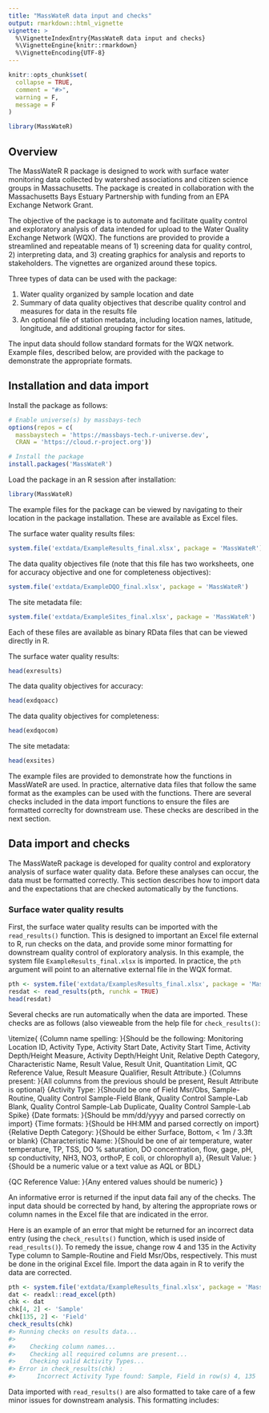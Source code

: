 ```yaml
---
title: "MassWateR data input and checks"
output: rmarkdown::html_vignette
vignette: >
  %\VignetteIndexEntry{MassWateR data input and checks}
  %\VignetteEngine{knitr::rmarkdown}
  %\VignetteEncoding{UTF-8}
---
```


```r
knitr::opts_chunk$set(
  collapse = TRUE,
  comment = "#>", 
  warning = F, 
  message = F
)
```

```r
library(MassWateR)
```

## Overview 

The MassWateR R package is designed to work with surface water monitoring data collected by watershed associations and citizen science groups in Massachusetts.  The package is created in collaboration with the Massachusetts Bays Estuary Partnership with funding from an EPA Exchange Network Grant. 

The objective of the package is to automate and facilitate quality control and exploratory analysis of data intended for upload to the Water Quality Exchange Network (WQX).  The functions are provided to provide a streamlined and repeatable means of 1) screening data for quality control, 2) interpreting data, and 3) creating graphics for analysis and reports to stakeholders.  The vignettes are organized around these topics. 

Three types of data can be used with the package: 

1. Water quality \emph{results} organized by sample location and date
2. Summary of data quality objectives that describe quality control \emph{accuracy} and \emph{completeness} measures for data in the results file
3. An optional file of station metadata, including location names, latitude, longitude, and additional grouping factor for sites. 

The input data should follow standard formats for the WQX network. Example files, described below, are provided with the package to demonstrate the appropriate formats. 

## Installation and data import

Install the package as follows:

```r
# Enable universe(s) by massbays-tech
options(repos = c(
  massbaystech = 'https://massbays-tech.r-universe.dev',
  CRAN = 'https://cloud.r-project.org'))

# Install the package
install.packages('MassWateR')
```

Load the package in an R session after installation:

```r
library(MassWateR)
```

The example files for the package can be viewed by navigating to their location in the package installation. These are available as Excel files. 

The surface water quality results files: 

```r
system.file('extdata/ExampleResults_final.xlsx', package = 'MassWateR')
```

The data quality objectives file (note that this file has two worksheets, one for accuracy objective and one for completeness objectives): 

```r
system.file('extdata/ExampleDQO_final.xlsx', package = 'MassWateR')
```

The site metadata file:

```r
system.file('extdata/ExampleSites_final.xlsx', package = 'MassWateR')
```

Each of these files are available as binary RData files that can be viewed directly in R.

The surface water quality results: 

```r
head(exresults)
```

The data quality objectives for accuracy: 

```r
head(exdqoacc)
```

The data quality objectives for completeness: 

```r
head(exdqocom)
```

The site metadata:

```r
head(exsites)
```

The example files are provided to demonstrate how the functions in MassWateR are used.  In practice, alternative data files that follow the same format as the examples can be used with the functions.  There are several checks included in the data import functions to ensure the files are formatted correclty for downstream use.  These checks are described in the next section. 

## Data import and checks

The MassWateR package is developed for quality control and exploratory analysis of surface water quality data.  Before these analyses can occur, the data must be formatted correctly.  This section describes how to import data and the expectations that are checked automatically by the functions.  

### Surface water quality results

First, the surface water quality results can be imported with the `read_results()` function.  This is designed to important an Excel file external to R, run checks on the data, and provide some minor formatting for downstream quality control of exploratory analysis.  In this example, the system file `ExampleResults_final.xlsx` is imported.  In practice, the `pth` argument will point to an alternative external file in the WQX format. 

```r
pth <- system.file('extdata/ExamplesResults_final.xlsx', package = 'MassWateR')
resdat <- read_results(pth, runchk = TRUE)
head(resdat)
```

Several checks are run automatically when the data are imported.  These checks are as follows (also vieweable from the help file for `check_results()`: 

\itemize{
  \item{Column name spelling: }{Should be the following: Monitoring Location ID, Activity Type, Activity Start Date, Activity Start Time, Activity Depth/Height Measure, Activity Depth/Height Unit, Relative Depth Category, Characteristic Name, Result Value, Result Unit, Quantitation Limit, QC Reference Value, Result Measure Qualifier, Result Attribute.}
  \item{Columns present: }{All columns from the previous should be present, Result Attribute is optional}
  \item{Activity Type: }{Should be one of Field Msr/Obs, Sample-Routine, Quality Control Sample-Field Blank, Quality Control Sample-Lab Blank, Quality Control Sample-Lab Duplicate, Quality Control Sample-Lab Spike}
  \item{Date formats: }{Should be mm/dd/yyyy and parsed correctly on import}
  \item{Time formats: }{Should be HH:MM and parsed correctly on import}
  \item{Relative Depth Category: }{Should be either Surface, Bottom, < 1m / 3.3ft or blank}
  \item{Characteristic Name: }{Should be one of air temperature, water temperature, TP, TSS, DO % saturation, DO concentration, flow, gage, pH, sp conductivity, NH3, NO3, orthoP, E coli, or chlorophyll a},
  \item{Result Value: }{Should be a numeric value or a text value as AQL or BDL}
  \item{QC Reference Value: }{Any entered values should be numeric}
}

An informative error is returned if the input data fail any of the checks.  The input data should be corrected by hand, by altering the appropriate rows or column names in the Excel file that are indicated in the error.  

Here is an example of an error that might be returned for an incorrect data entry (using the `check_results()` function, which is used inside of `read_results()`). To remedy the issue, change row 4 and 135 in the Activity Type column to Sample-Routine and Field Msr/Obs, respectively.  This must be done in the original Excel file.  Import the data again in R to verify the data are corrected.

```r
pth <- system.file('extdata/ExampleResults_final.xlsx', package = 'MassWateR')
dat <- readxl::read_excel(pth)
chk <- dat
chk[4, 2] <- 'Sample'
chk[135, 2] <- 'Field'
check_results(chk)
#> Running checks on results data...
#> 
#> 	  Checking column names...
#> 	  Checking all required columns are present...
#> 	  Checking valid Activity Types...
#> Error in check_results(chk) : 
#>   	Incorrect Activity Type found: Sample, Field in row(s) 4, 135
```

Data imported with `read_results()` are also formatted to take care of a few minor issues for downstream analysis.  This formatting includes: 

\itemize{
 \item{Fix date and time inputs: }{Activty Start Date is converted to YYYY-MM-DD as a date object, Actvity Start Time is convered to HH:MM as a character to fix artifacts from Excel import},
 \item{Create duplicate rows for entries in QC Reference Value: }{This is done if a value is found in the QC Reference Value column by creating a “new” row with the same location, date, time, etc as the original but with an appropriate quality control entry for the Activity Type}
 \item{Remove non-text or math symbols from Result Unit: }{Values are stripped, e.g., the degree symbols for degrees C}
}